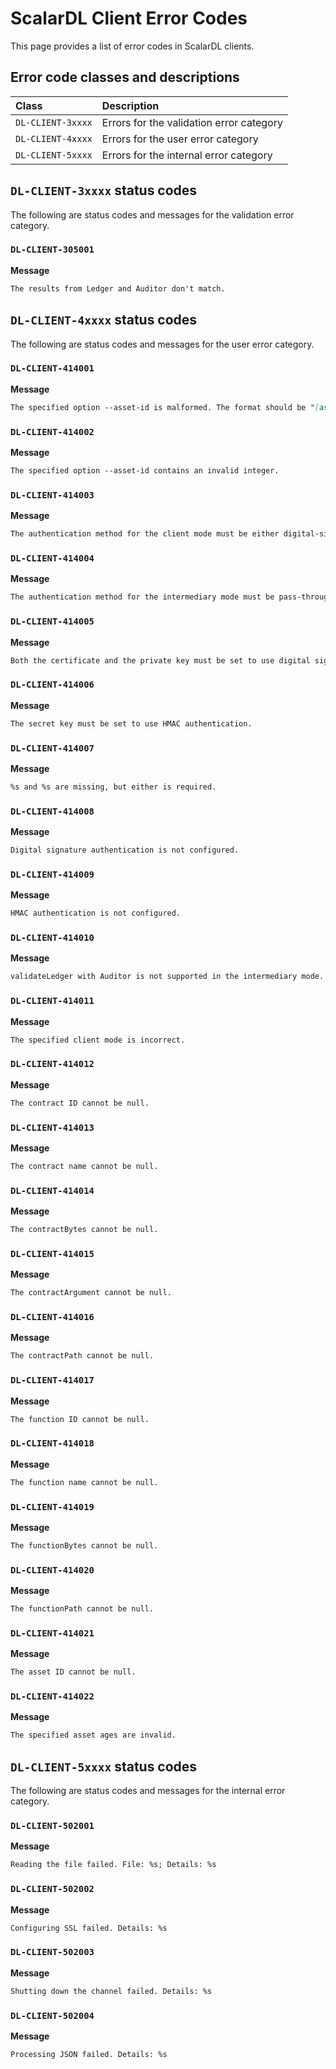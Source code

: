 # ScalarDL Client Error Codes

This page provides a list of error codes in ScalarDL clients.

## Error code classes and descriptions

| Class             | Description                              |
|:------------------|:-----------------------------------------|
| `DL-CLIENT-3xxxx` | Errors for the validation error category |
| `DL-CLIENT-4xxxx` | Errors for the user error category       |
| `DL-CLIENT-5xxxx` | Errors for the internal error category   |

## `DL-CLIENT-3xxxx` status codes

The following are status codes and messages for the validation error category.

### `DL-CLIENT-305001`

**Message**

```markdown
The results from Ledger and Auditor don't match.
```

## `DL-CLIENT-4xxxx` status codes

The following are status codes and messages for the user error category.

### `DL-CLIENT-414001`

**Message**

```markdown
The specified option --asset-id is malformed. The format should be "[assetId]" or "[assetId],[startAge],[endAge]".
```

### `DL-CLIENT-414002`

**Message**

```markdown
The specified option --asset-id contains an invalid integer.
```

### `DL-CLIENT-414003`

**Message**

```markdown
The authentication method for the client mode must be either digital-signature or hmac.
```

### `DL-CLIENT-414004`

**Message**

```markdown
The authentication method for the intermediary mode must be pass-through.
```

### `DL-CLIENT-414005`

**Message**

```markdown
Both the certificate and the private key must be set to use digital signature.
```

### `DL-CLIENT-414006`

**Message**

```markdown
The secret key must be set to use HMAC authentication.
```

### `DL-CLIENT-414007`

**Message**

```markdown
%s and %s are missing, but either is required.
```

### `DL-CLIENT-414008`

**Message**

```markdown
Digital signature authentication is not configured.
```

### `DL-CLIENT-414009`

**Message**

```markdown
HMAC authentication is not configured.
```

### `DL-CLIENT-414010`

**Message**

```markdown
validateLedger with Auditor is not supported in the intermediary mode. Please execute the ValidateLedger contract to validate assets.
```

### `DL-CLIENT-414011`

**Message**

```markdown
The specified client mode is incorrect.
```

### `DL-CLIENT-414012`

**Message**

```markdown
The contract ID cannot be null.
```

### `DL-CLIENT-414013`

**Message**

```markdown
The contract name cannot be null.
```

### `DL-CLIENT-414014`

**Message**

```markdown
The contractBytes cannot be null.
```

### `DL-CLIENT-414015`

**Message**

```markdown
The contractArgument cannot be null.
```

### `DL-CLIENT-414016`

**Message**

```markdown
The contractPath cannot be null.
```

### `DL-CLIENT-414017`

**Message**

```markdown
The function ID cannot be null.
```

### `DL-CLIENT-414018`

**Message**

```markdown
The function name cannot be null.
```

### `DL-CLIENT-414019`

**Message**

```markdown
The functionBytes cannot be null.
```

### `DL-CLIENT-414020`

**Message**

```markdown
The functionPath cannot be null.
```

### `DL-CLIENT-414021`

**Message**

```markdown
The asset ID cannot be null.
```

### `DL-CLIENT-414022`

**Message**

```markdown
The specified asset ages are invalid.
```

## `DL-CLIENT-5xxxx` status codes

The following are status codes and messages for the internal error category.

### `DL-CLIENT-502001`

**Message**

```markdown
Reading the file failed. File: %s; Details: %s
```

### `DL-CLIENT-502002`

**Message**

```markdown
Configuring SSL failed. Details: %s
```

### `DL-CLIENT-502003`

**Message**

```markdown
Shutting down the channel failed. Details: %s
```

### `DL-CLIENT-502004`

**Message**

```markdown
Processing JSON failed. Details: %s
```
